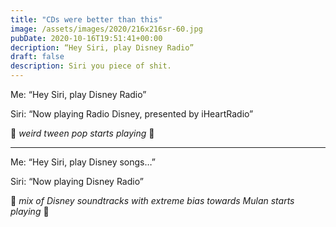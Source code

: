 ```yaml
---
title: "CDs were better than this"
image: /assets/images/2020/216x216sr-60.jpg
pubDate: 2020-10-16T19:51:41+00:00
decription: “Hey Siri, play Disney Radio”
draft: false
description: Siri you piece of shit.
---
```


Me: “Hey Siri, play Disney Radio”

Siri: “Now playing Radio Disney, presented by iHeartRadio”

🎵 _weird tween pop starts playing_ 🎵

---

Me: “Hey Siri, play Disney songs…”

Siri: “Now playing Disney Radio”

🎵 _mix of Disney soundtracks with extreme bias towards Mulan starts playing_ 🎵

